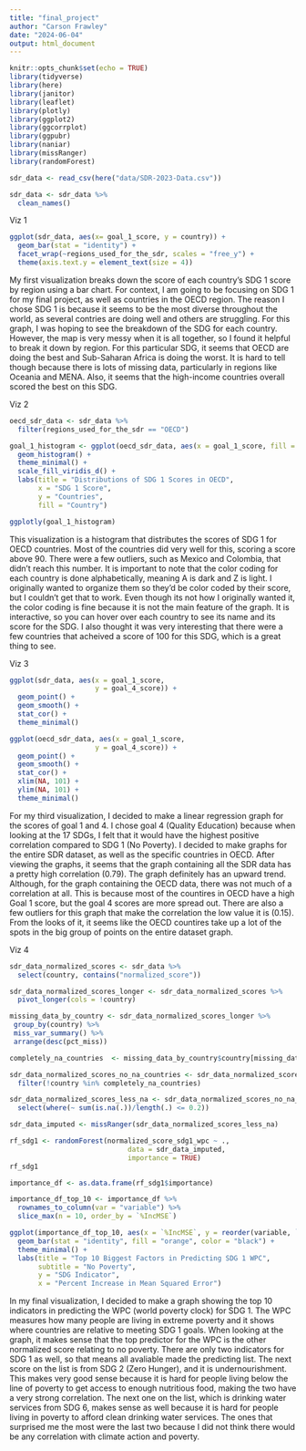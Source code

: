 ```yaml
---
title: "final_project"
author: "Carson Frawley"
date: "2024-06-04"
output: html_document
---
```


```r
knitr::opts_chunk$set(echo = TRUE)
library(tidyverse)
library(here)
library(janitor)
library(leaflet)
library(plotly)
library(ggplot2)
library(ggcorrplot)
library(ggpubr)
library(naniar)
library(missRanger)
library(randomForest)
```



```r
sdr_data <- read_csv(here("data/SDR-2023-Data.csv"))
```



```r
sdr_data <- sdr_data %>% 
  clean_names()
```


Viz 1

```r
ggplot(sdr_data, aes(x= goal_1_score, y = country)) +
  geom_bar(stat = "identity") +
  facet_wrap(~regions_used_for_the_sdr, scales = "free_y") +
  theme(axis.text.y = element_text(size = 4))
```

My first visualization breaks down the score of each country's SDG 1 score by region using a bar chart. For context, I am going to be focusing on SDG 1 for my final project, as well as countries in the OECD region. The reason I chose SDG 1 is because it seems to be the most diverse throughout the world, as several contries are doing well and others are struggling. For this graph, I was hoping to see the breakdown of the SDG for each country. However, the map is very messy when it is all together, so I found it helpful to break it down by region. For this particular SDG, it seems that OECD are doing the best and Sub-Saharan Africa is doing the worst. It is hard to tell though because there is lots of missing data, particularly in regions like Oceania and MENA. Also, it seems that the high-income countries overall scored the best on this SDG.



Viz 2

```r
oecd_sdr_data <- sdr_data %>% 
  filter(regions_used_for_the_sdr == "OECD")
```

```r
goal_1_histogram <- ggplot(oecd_sdr_data, aes(x = goal_1_score, fill = country)) +
  geom_histogram() +
  theme_minimal() +
  scale_fill_viridis_d() +
  labs(title = "Distributions of SDG 1 Scores in OECD",
       x = "SDG 1 Score",
       y = "Countries",
       fill = "Country")

ggplotly(goal_1_histogram)
```

This visualization is a histogram that distributes the scores of SDG 1 for OECD countries. Most of the countries did very well for this, scoring a score above 90. There were a few outliers, such as Mexico and Colombia, that didn't reach this number. It is important to note that the color coding for each country is done alphabetically, meaning A is dark and Z is light. I originally wanted to organize them so they'd be color coded by their score, but I couldn't get that to work. Even though its not how I originally wanted it, the color coding is fine because it is not the main feature of the graph. It is interactive, so you can hover over each country to see its name and its score for the SDG. I also thought it was very interesting that there were a few countries that acheived a score of 100 for this SDG, which is a great thing to see.



Viz 3

```r
ggplot(sdr_data, aes(x = goal_1_score, 
                     y = goal_4_score)) +
  geom_point() +
  geom_smooth() +
  stat_cor() +
  theme_minimal() 
```

```r
ggplot(oecd_sdr_data, aes(x = goal_1_score, 
                     y = goal_4_score)) +
  geom_point() +
  geom_smooth() +
  stat_cor() + 
  xlim(NA, 101) +
  ylim(NA, 101) +
  theme_minimal() 
```

For my third visualization, I decided to make a linear regression graph for the scores of goal 1 and 4. I chose goal 4 (Quality Education) because when looking at the 17 SDGs, I felt that it would have the highest positive correlation compared to SDG 1 (No Poverty). I decided to make graphs for the entire SDR dataset, as well as the specific countries in OECD. After viewing the graphs, it seems that the graph containing all the SDR data has a pretty high correlation (0.79). The graph definitely has an upward trend. Although, for the graph containing the OECD data, there was not much of a correlation at all. This is because most of the countires in OECD have a high Goal 1 score, but the goal 4 scores are more spread out. There are also a few outliers for this graph that make the correlation the low value it is (0.15). From the looks of it, it seems like the OECD countires take up a lot of the spots in the big group of points on the entire dataset graph.



Viz 4

```r
sdr_data_normalized_scores <- sdr_data %>% 
  select(country, contains("normalized_score"))
```

```r
sdr_data_normalized_scores_longer <- sdr_data_normalized_scores %>% 
  pivot_longer(cols = !country)

missing_data_by_country <- sdr_data_normalized_scores_longer %>%
 group_by(country) %>%
 miss_var_summary() %>% 
 arrange(desc(pct_miss))

completely_na_countries  <- missing_data_by_country$country[missing_data_by_country$pct_miss == 100]

sdr_data_normalized_scores_no_na_countries <- sdr_data_normalized_scores %>% 
  filter(!country %in% completely_na_countries)

sdr_data_normalized_scores_less_na <- sdr_data_normalized_scores_no_na_countries %>%
  select(where(~ sum(is.na(.))/length(.) <= 0.2))

sdr_data_imputed <- missRanger(sdr_data_normalized_scores_less_na)
```

```r
rf_sdg1 <- randomForest(normalized_score_sdg1_wpc ~ .,
                             data = sdr_data_imputed,
                             importance = TRUE)
rf_sdg1
```

```r
importance_df <- as.data.frame(rf_sdg1$importance)

importance_df_top_10 <- importance_df %>%
  rownames_to_column(var = "variable") %>%
  slice_max(n = 10, order_by = `%IncMSE`)
```

```r
ggplot(importance_df_top_10, aes(x = `%IncMSE`, y = reorder(variable, `%IncMSE`))) +
  geom_bar(stat = "identity", fill = "orange", color = "black") +
  theme_minimal() +
  labs(title = "Top 10 Biggest Factors in Predicting SDG 1 WPC",
       subtitle = "No Poverty",
       y = "SDG Indicator",
       x = "Percent Increase in Mean Squared Error")
```

In my final visualization, I decided to make a graph showing the top 10 indicators in predicting the WPC (world poverty clock) for SDG 1. The WPC measures how many people are living in extreme poverty and it shows where countries are relative to meeting SDG 1 goals. When looking at the graph, it makes sense that the top predictor for the WPC is the other normalized score relating to no poverty. There are only two indicators for SDG 1 as well, so that means all avaliable made the predicting list. The next score on the list is from SDG 2 (Zero Hunger), and it is undernourishment. This makes very good sense because it is hard for people living below the line of poverty to get access to enough nutritious food, making the two have a very strong correlation. The next one on the list, which is drinking water services from SDG 6, makes sense as well because it is hard for people living in poverty to afford clean drinking water services. The ones that surprised me the most were the last two because I did not think there would be any correlation with climate action and poverty.


